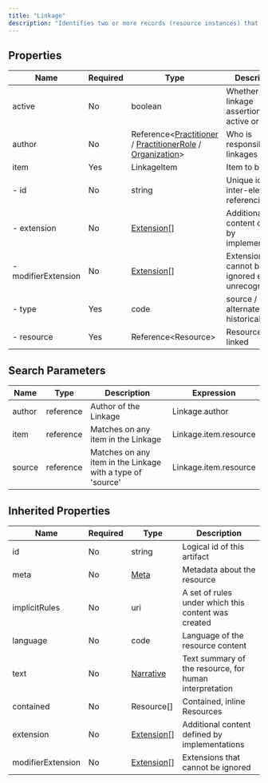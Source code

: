 ```yaml
---
title: "Linkage"
description: "Identifies two or more records (resource instances) that refer to the same real-world "occurrence"."
---
```


## Properties

| Name                | Required | Type                                                                                                                                                                                                    | Description                                            |
| ------------------- | -------- | ------------------------------------------------------------------------------------------------------------------------------------------------------------------------------------------------------- | ------------------------------------------------------ |
| active              | No       | boolean                                                                                                                                                                                                 | Whether this linkage assertion is active or not        |
| author              | No       | Reference&lt;[Practitioner](/medical-api/fhir/resources/practitioner) / [PractitionerRole](/medical-api/fhir/resources/practitionerrole) / [Organization](/medical-api/fhir/resources/organization)&gt; | Who is responsible for linkages                        |
| item                | Yes      | LinkageItem                                                                                                                                                                                             | Item to be linked                                      |
| - id                | No       | string                                                                                                                                                                                                  | Unique id for inter-element referencing                |
| - extension         | No       | [Extension](/medical-api/fhir/data-types/extension)[]                                                                                                                                                   | Additional content defined by implementations          |
| - modifierExtension | No       | [Extension](/medical-api/fhir/data-types/extension)[]                                                                                                                                                   | Extensions that cannot be ignored even if unrecognized |
| - type              | Yes      | code                                                                                                                                                                                                    | source / alternate / historical                        |
| - resource          | Yes      | Reference&lt;Resource&gt;                                                                                                                                                                               | Resource being linked                                  |

## Search Parameters

| Name   | Type      | Description                                                | Expression            |
| ------ | --------- | ---------------------------------------------------------- | --------------------- |
| author | reference | Author of the Linkage                                      | Linkage.author        |
| item   | reference | Matches on any item in the Linkage                         | Linkage.item.resource |
| source | reference | Matches on any item in the Linkage with a type of 'source' | Linkage.item.resource |

## Inherited Properties

| Name              | Required | Type                                                  | Description                                            |
| ----------------- | -------- | ----------------------------------------------------- | ------------------------------------------------------ |
| id                | No       | string                                                | Logical id of this artifact                            |
| meta              | No       | [Meta](/medical-api/fhir/data-types/meta)             | Metadata about the resource                            |
| implicitRules     | No       | uri                                                   | A set of rules under which this content was created    |
| language          | No       | code                                                  | Language of the resource content                       |
| text              | No       | [Narrative](/medical-api/fhir/data-types/narrative)   | Text summary of the resource, for human interpretation |
| contained         | No       | Resource[]                                            | Contained, inline Resources                            |
| extension         | No       | [Extension](/medical-api/fhir/data-types/extension)[] | Additional content defined by implementations          |
| modifierExtension | No       | [Extension](/medical-api/fhir/data-types/extension)[] | Extensions that cannot be ignored                      |
